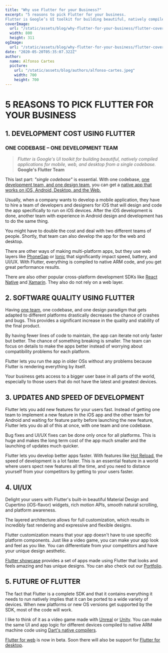 ```yaml
---
title: "Why use Flutter for your Business?"
excerpt: "5 reasons to pick Flutter for your business.
Flutter is Google’s UI toolkit for building beautiful, natively compiled applications for mobile, web, and desktop from a single codebase."
coverImage: 
  url: "/static/assets/blog/why-flutter-for-your-business/flutter-cover.jpg"
  width: 800
  height: 311
ogImage:
  url: "/static/assets/blog/why-flutter-for-your-business/flutter-cover.jpg"
date: "2020-05-20T05:35:07.322Z"
author:
  name: Alfonso Cartes
  picture: 
    url: "/static/assets/blog/authors/alfonso-cartes.jpeg"
    width: 700
    height: 700
---
```


# 5 REASONS TO PICK FLUTTER FOR YOUR BUSINESS

## 1. DEVELOPMENT COST USING FLUTTER

### ONE CODEBASE – ONE DEVELOPMENT TEAM  

> *Flutter is Google's UI toolkit for building beautiful, natively compiled applications for mobile, web, and desktop from a single codebase.*  
**Google's Flutter Team**  

This last part: *"single codebase"* is essential. With one codebase, [one development team, and one design team](https://www.cartes.dev/about/), you can get a [native app that works on iOS, Android, Desktop, and the Web.](https://www.cartes.dev/portfolio/)

Usually, when a company wants to develop a mobile application, they have to hire a team of developers and designers for iOS that will design and code the app specifically to run on iOS devices. After the iOS development is done, another team with experience in Android design and development has to do the same thing.

You might have to double the cost and deal with two different teams of people. Shortly, that team can also develop the app for the web and desktop.

There are other ways of making multi-platform apps, but they use web layers like [PhoneGap](https://phonegap.com/) or [Ionic](https://ionicframework.com/) that significantly impact speed, battery, and UI/UX. With Flutter, everything is compiled to native ARM code, and you get great performance results.

There are also other popular cross-platform development SDKs like [React Native](https://www.cartes.dev/portfolio/mobile) and [Xamarin](https://dotnet.microsoft.com/apps/xamarin). They also do not rely on a web layer.


## 2. SOFTWARE QUALITY USING FLUTTER

Having [one team](https://www.cartes.dev/about/), one codebase, and one design paradigm that gets adapted to different platforms drastically decreases the chance of crashes and bugs. This provides a significant increase in the quality and stability of the final product.

By having fewer lines of code to maintain, the app can iterate not only faster but better. The chance of something breaking is smaller. The team can focus on details to make the apps better instead of worrying about compatibility problems for each platform.

Flutter lets you run the app in older OSs without any problems because Flutter is rendering everything by itself. 

Your business gets access to a bigger user base in all parts of the world, especially to those users that do not have the latest and greatest devices.


## 3. UPDATES AND SPEED OF DEVELOPMENT

Flutter lets you add new features for your users fast. Instead of getting one team to implement a new feature in the iOS app and the other team for Android and waiting for feature parity before launching the new feature, Flutter lets you do all of this at once, with one team and one codebase.

Bug fixes and UI/UX fixes can be done only once for all platforms. This is huge and makes the long term cost of the app much smaller and the launching of updates much quicker.

Flutter lets you develop better apps faster. With features like [Hot Reload](https://flutter.dev/docs/development/tools/hot-reload), the speed of development is a lot faster. This is an essential feature in a world where users spect new features all the time, and you need to distance yourself from your competitors by getting to your users faster.


## 4. UI/UX

Delight your users with Flutter's built-in beautiful Material Design and Cupertino (iOS-flavor) widgets, rich motion APIs, smooth natural scrolling, and platform awareness.

The layered architecture allows for full customization, which results in incredibly fast rendering and expressive and flexible designs.

Flutter customization means that your app doesn't have to use specific platform components. Just like a video game, you can make your app look and feel as you like. You can differentiate from your competitors and have your unique design aesthetic.

[Flutter showcase](https://flutter.dev/showcase) provides a set of apps made using Flutter that looks and feels amazing and has unique designs. You can also check out our [Portfolio](https://www.cartes.dev/portfolio/).



## 5. FUTURE OF FLUTTER

The fact that Flutter is a complete SDK and that it contains everything it needs to run natively implies that it can be ported to a wide variety of devices. When new platforms or new OS versions get supported by the SDK, most of the code will work.

I like to think of it as a video game made with [Unreal](https://en.wikipedia.org/wiki/Unreal_Engine) or [Unity](https://en.wikipedia.org/wiki/Unity_(game_engine)). You can make the same UI and app logic for different devices compiled to native ARM machine code using [Dart's native compilers](https://dart.dev/platforms).

[Flutter for web](https://flutter.dev/web) is now in beta. Soon there will also be support for [Flutter for desktop](https://flutter.dev/desktop).



